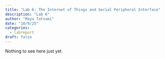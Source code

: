 ```yaml
---
title: "Lab 6: The Internet of Things and Serial Peripheral Interface"
description: "Lab 6"
author: "Mayu Tatsumi"
date: "10/9/25"
categories:
  - labreport
draft: false
---
```


Nothing to see here just yet.